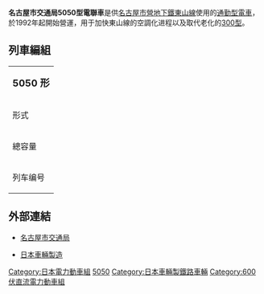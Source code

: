 {{expand language|ja|page=名古屋市交通局5050形電車}}{{NoteTA
|T=zh-tw:名古屋市交通局5050型電聯車;zh-hk:名古屋市交通局5050型電力動車組;zh-cn:名古屋市交通局5050型电力动车组;
}}
{{鐵路車輛
|車輛名稱 = 名古屋市交通局5050型電聯車
|公司色 = #febc00
|圖像 = Nagoya Subway 5050 series 001.JPG
|圖像說明 = 名古屋市交通局5050型電聯車
|輛數 = 6輛編成（4M2T）
|列車編組 = 
|起動加速度 = 3.3 km/h/s
|營運最高速度 = 65
|設計最高速度 = 
|減速度（正常） = 4.0 km/h/s
|減速度（緊急） = 
|編組長度 = 
|全長 = 15580
|全闊 = 2546
|全高 = 3440
|編組總重量 = 先头车：21.4 t<br/>中间车：25.2
|車輛重量 = 
|軌距 = 1,435
|電化方式 = [[直流電|DC]] 600V（[[軌道供電|第三軌]]供电）
|輸出 = 
|電動機輸出 = 
|編組輸出 = 75kW×4×4=1200kW
|齒輪比 = 
|驅動裝置 = 
|控制裝置 = 未更新车：[[GTO|GTO]] - [[可變電壓可變頻控制器|VVVF]]
*[[日立製作所|日立]] [http://railwaysounds.web.fc2.com/tokai/subway/nagoyashi.html VF-LR100]
*[[三菱電機|三菱]] [http://railwaysounds.web.fc2.com/tokai/subway/nagoyashi.html MAP-088-60V19]
*[[東芝|東芝]] [http://railwaysounds.web.fc2.com/tokai/subway/nagoyashi.html INV048-A0]
更新车：MAP-088-60V254<br/>[[三菱电机|三菱电机]]制 Hybrid SiC - [[可變電壓可變頻控制器|VVVF]]
|制動方式 = [[電氣指令式制動|電氣指令式制動]]<br/>[[再生制動|再生制動]]
|保安裝置 = [[列車自動控制系統#地下鐵路|ATC]]
|訊號系統 =
|製造商 = 
|製造年份 = 
|投入服務日期 = 1992年
|備註 =
}}
'''名古屋市交通局5050型電聯車'''是供[[名古屋市營地下鐵|名古屋市營地下鐵]][[東山線|東山線]]使用的[[通勤型電車|通勤型電車]]，於1992年起開始營運，用于加快東山線的空調化进程以及取代老化的[[名古屋市交通局300型電聯車|300型]]。

== 列車編組 ==
{| class="wikitable" style="text-align:center; font-size:90%;"
| colspan="11" |'''<big>5050 形</big>'''
|- style="border-top:solid 4px #febc00;"
! rowspan="3" |形式
| colspan="6" style="width:5em;" |{{TrainDirection|[[藤之丘車站_(愛知縣)|藤之丘]]|[[高畑車站|高畑]]}}
! rowspan="4" |竣工时间
! rowspan="4" |GTO机器
! rowspan="4" |ATO改造
! rowspan="4" |VVVF更新
|-
|'''5150'''
|'''5250'''
|'''5350'''
|'''5450'''
|'''5550'''
|'''5650'''
|-
|Tc
| colspan="4" |M
|Tc
|-
!總容量
|96/32
|107/40
|107/40
|107/40
|107/40
|96/32
|-
! rowspan="27" |列车编号
|5151
|5251
|5351
|5451
|5551
|5651
|1991年
|<s>东芝</s>
|2012年10月
|2017年3月
|-
|5152
|5252
|5352
|5452
|5552
|5652
| rowspan="2" |1992年
| rowspan="2" |<s>三菱</s>
|2014年12月
|2019年2月
|-
|5153
|5253
|5353
|5453
|5553
|5653
|2013年8月
|2018年2月
|-
|5154
|5254
|5354
|5454
|5554
|5654
| rowspan="2" |1993年
|<s>日立</s>
|2014年4月
|2020年2月
|-
|5155
|5255
|5355
|5455
|5555
|5655
|日立
|2014年5月
|
|-
|5156
|5256
|5356
|5456
|5556
|5656
| rowspan="2" |1994年
|<s>三菱</s>
|2015年2月
|2020年2月
|-
|5157
|5257
|5357
|5457
|5557
|5657
|三菱
|2015年4月
|
|-
|5158
|5258
|5358
|5458
|5558
|5658
| rowspan="3" |1995年
| rowspan="3" |东芝
|2013年9月
|
|-
|5159
|5259
|5359
|5459
|5559
|5659
|2013年10月
|
|-
|5160
|5260
|5360
|5460
|5560
|5660
|2013年11月
|
|-
|5161
|5261
|5361
|5461
|5561
|5661
| rowspan="3" |1996年
| rowspan="3" |日立
|2014年6月
|
|-
|5162
|5262
|5362
|5462
|5562
|5662
|2014年7月
|
|-
|5163
|5263
|5363
|5463
|5563
|5663
|2014年8月
|
|-
|5164
|5264
|5364
|5464
|5564
|5664
| rowspan="4" |1997年
| rowspan="4" |三菱
|2012年11月
|
|-
|5165
|5265
|5365
|5465
|5565
|5665
|2013年1月
|
|-
|5166
|5266
|5366
|5466
|5566
|5666
|2013年2月
|
|-
|5167
|5267
|5367
|5467
|5567
|5667
|2013年3月
|
|-
|5168
|5268
|5368
|5468
|5568
|5668
| rowspan="4" |1998年
| rowspan="4" |东芝
|2013年12月
|
|-
|5169
|5269
|5369
|5469
|5569
|5669
|2014年1月
|
|-
|5170
|5270
|5370
|5470
|5570
|5670
|2014年3月
|
|-
|5171
|5271
|5371
|5471
|5571
|5671
|2012年7月
|
|-
|5172
|5272
|5372
|5472
|5572
|5672
| rowspan="3" |1999年
| rowspan="3" |日立
|2014年9月
|
|-
|5173
|5273
|5373
|5473
|5573
|5673
|2014年10月
|
|-
|5174
|5274
|5374
|5474
|5574
|5674
|2014年11月
|
|-
|5175
|5275
|5375
|5475
|5575
|5675
| rowspan="3" |2000年
| rowspan="3" |三菱
|2013年5月
|
|-
|5176
|5276
|5376
|5476
|5576
|5676
|2013年6月
|
|-
|5177
|5277
|5377
|5477
|5577
|5677
|2013年7月
|
|}

== 外部連結 ==
{{Commons|Category:Nagoya Municipal Subway 5050 series}}
* {{ja icon}} [http://www.kotsu.city.nagoya.jp/fun/vehicle_guide/higashiyama_vg/index.html 名古屋市交通局] {{Wayback|url=http://www.kotsu.city.nagoya.jp/fun/vehicle_guide/higashiyama_vg/index.html |date=20160306054719 }}
* {{ja icon}} [http://www.n-sharyo.co.jp/business/tetsudo/pages/meic5050.htm 日本車輛製造] {{Wayback|url=http://www.n-sharyo.co.jp/business/tetsudo/pages/meic5050.htm |date=20190629230457 }}

{{名古屋市營地下鐵車輛}}

{{DEFAULTSORT:Nagoyasi Class 5050}}
[[Category:日本電力動車組|Category:日本電力動車組]]
[[Category:名古屋地铁车辆|5050]]
[[Category:日本車輛製鐵路車輛|Category:日本車輛製鐵路車輛]]
[[Category:600伏直流電力動車組|Category:600伏直流電力動車組]]